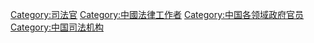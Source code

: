 [[Category:司法官|Category:司法官]]
[[Category:中國法律工作者|Category:中國法律工作者]]
[[Category:中国各领域政府官员|Category:中国各领域政府官员]]
[[Category:中国司法机构|Category:中国司法机构]]